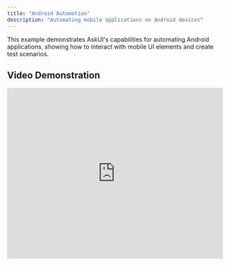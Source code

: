 ```yaml
---
title: "Android Automation"
description: "Automating mobile applications on Android devices"
---
```


This example demonstrates AskUI's capabilities for automating Android applications, showing how to interact with mobile UI elements and create test scenarios.

## Video Demonstration

<iframe width="100%" height="400" src="https://www.loom.com/embed/2e8f13b26228424da8035af3a8686eae?sid=7b847f1a-d971-4a97-b50e-1b2ccc6fdbb4" frameborder="0" allowfullscreen />

## What This Example Shows

### Mobile UI Automation
- Finding and interacting with Android UI elements
- Handling mobile-specific interactions (taps, swipes)
- Working with native Android applications

### Element Discovery
- Identifying buttons, text fields, and other controls
- Navigating through mobile app screens
- Handling dynamic mobile layouts

### Agentic Mobile Automation
- Natural language commands for mobile interactions
- Intelligent navigation through app workflows
- Adaptive behavior based on app state

## Key Techniques Demonstrated

1. **Mobile Element Selection**: Finding elements in mobile UI hierarchies
2. **Touch Interactions**: Taps, long presses, and swipes
3. **App Navigation**: Moving between screens and handling back navigation